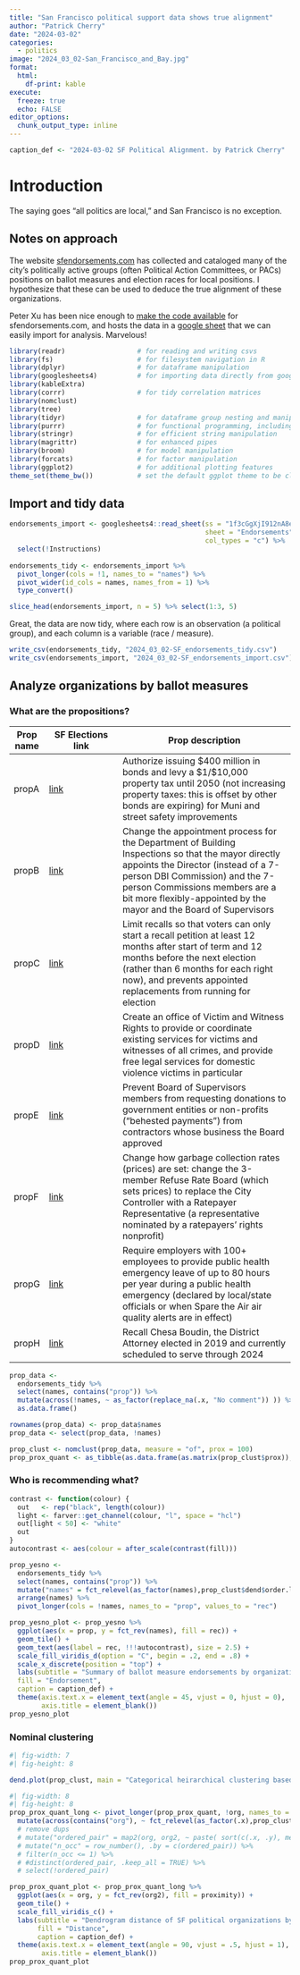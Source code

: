 ```yaml
---
title: "San Francisco political support data shows true alignment"
author: "Patrick Cherry"
date: "2024-03-02"
categories:
  - politics
image: "2024_03_02-San_Francisco_and_Bay.jpg"
format:
  html:
    df-print: kable
execute:
  freeze: true
  echo: FALSE
editor_options: 
  chunk_output_type: inline
---
```

```r
caption_def <- "2024-03-02 SF Political Alignment. by Patrick Cherry"
```

# Introduction
The saying goes "all politics are local," and San Francisco is no exception.

## Notes on approach
The website [sfendorsements.com](https://sfendorsements.com/) has collected and cataloged many of the city's politically active groups (often Political Action Committees, or PACs) positions on ballot measures and election races for local positions. I hypothesize that these can be used to deduce the true alignment of these organizations.

Peter Xu has been nice enough to [make the code available](https://gitlab.com/peterxu/sf-endorsements) for sfendorsements.com, and hosts the data in a [google sheet](https://docs.google.com/spreadsheets/d/1f3cGgXjI912nA8e1_iTlEhJ7XpxjpSKZdT7wX3ryztg/edit#gid=1545354255) that we can easily import for analysis. Marvelous!

```r
library(readr)                  # for reading and writing csvs
library(fs)                     # for filesystem navigation in R
library(dplyr)                  # for dataframe manipulation
library(googlesheets4)          # for importing data directly from google sheets
library(kableExtra)
library(corrr)                  # for tidy correlation matrices
library(nomclust)
library(tree)
library(tidyr)                  # for dataframe group nesting and manipulation
library(purrr)                  # for functional programming, including on nested dataframes
library(stringr)                # for efficient string manipulation
library(magrittr)               # for enhanced pipes
library(broom)                  # for model manipulation
library(forcats)                # for factor manipulation
library(ggplot2)                # for additional plotting features
theme_set(theme_bw())           # set the default ggplot theme to be clear & cartooney
```

## Import and tidy data
```r
endorsements_import <- googlesheets4::read_sheet(ss = "1f3cGgXjI912nA8e1_iTlEhJ7XpxjpSKZdT7wX3ryztg",
                                                 sheet = "Endorsements",
                                                 col_types = "c") %>%
  select(!Instructions)
  
endorsements_tidy <- endorsements_import %>%
  pivot_longer(cols = !1, names_to = "names") %>%
  pivot_wider(id_cols = names, names_from = 1) %>%
  type_convert()

slice_head(endorsements_import, n = 5) %>% select(1:3, 5)
```

Great, the data are now tidy, where each row is an observation (a political group), and each column is a variable (race / measure).

```r
write_csv(endorsements_tidy, "2024_03_02-SF_endorsements_tidy.csv")
write_csv(endorsements_import, "2024_03_02-SF_endorsements_import.csv")
```

## Analyze organizations by ballot measures
### What are the propositions?

| Prop name | SF Elections link                                                                                               | Prop description                                                                                                                                                                                                                                                                   |
|-----------|-----------------------------------------------------------------------------------------------------------------|------------------------------------------------------------------------------------------------------------------------------------------------------------------------------------------------------------------------------------------------------------------------------------|
| propA     | [link](https://voterguide.sfelections.org/en/muni-reliability-and-street-safety-bond)                                   | Authorize issuing $400 million in bonds and levy a $1/$10,000 property tax until 2050 (not increasing property taxes: this is offset by other bonds are expiring) for Muni and street safety improvements                                                                          |
| propB     | [link](https://voterguide.sfelections.org/en/building-inspection-commission)                                            | Change the appointment process for the Department of Building Inspections so that the mayor directly appoints the Director (instead of a 7-person DBI Commission) and the 7-person Commissions members are a bit more flexibly-appointed by the mayor and the Board of Supervisors |
| propC     | [link](https://voterguide.sfelections.org/en/recall-timelines-and-vacancy-appointments)                                 | Limit recalls so that voters can only start a recall petition at least 12 months after start of term and 12 months before the next election (rather than 6 months for each right now), and prevents appointed replacements from running for election                               |
| propD     | [link](https://voterguide.sfelections.org/en/office-victim-and-witness-rights-legal-services-domestic-violence-victims) | Create an office of Victim and Witness Rights to provide or coordinate existing services for victims and witnesses of all crimes, and provide free legal services for domestic violence victims in particular                                                                      |
| propE     | [link](https://voterguide.sfelections.org/en/behested-payments)                                                         | Prevent Board of Supervisors members from requesting donations to government entities or non-profits ("behested payments") from contractors whose business the Board approved                                                                                                      |
| propF     | [link](https://voterguide.sfelections.org/en/refuse-collection-and-disposal)                                            | Change how garbage collection rates (prices) are set: change the 3-member Refuse Rate Board (which sets prices) to replace the City Controller with a Ratepayer Representative (a representative nominated by a ratepayers' rights nonprofit)                                      |
| propG     | [link](https://voterguide.sfelections.org/en/public-health-emergency-leave)                                             | Require employers with 100+ employees to provide public health emergency leave of up to 80 hours per year during a public health emergency (declared by local/state officials or when Spare the Air air quality alerts are in effect)                                              |
| propH     | [link](https://voterguide.sfelections.org/en/recall-measure-regarding-chesa-boudin)                                     | Recall Chesa Boudin, the District Attorney elected in 2019 and currently scheduled to serve through 2024                                                                                                                                                                           |

```r
prop_data <-
  endorsements_tidy %>%
  select(names, contains("prop")) %>%
  mutate(across(!names, ~ as_factor(replace_na(.x, "No comment")) )) %>%
  as.data.frame()

rownames(prop_data) <- prop_data$names
prop_data <- select(prop_data, !names)

prop_clust <- nomclust(prop_data, measure = "of", prox = 100)
prop_prox_quant <- as_tibble(as.data.frame(as.matrix(prop_clust$prox)), rownames = "org")
```

### Who is recommending what?
```r
contrast <- function(colour) {
  out   <- rep("black", length(colour))
  light <- farver::get_channel(colour, "l", space = "hcl")
  out[light < 50] <- "white"
  out
}
autocontrast <- aes(colour = after_scale(contrast(fill)))
```

```r
prop_yesno <-
  endorsements_tidy %>%
  select(names, contains("prop")) %>%
  mutate("names" = fct_relevel(as_factor(names),prop_clust$dend$order.lab)) %>%
  arrange(names) %>%
  pivot_longer(cols = !names, names_to = "prop", values_to = "rec")

prop_yesno_plot <- prop_yesno %>%
  ggplot(aes(x = prop, y = fct_rev(names), fill = rec)) +
  geom_tile() +
  geom_text(aes(label = rec, !!!autocontrast), size = 2.5) +
  scale_fill_viridis_d(option = "C", begin = .2, end = .8) +
  scale_x_discrete(position = "top") +
  labs(subtitle = "Summary of ballot measure endorsements by organization",
  fill = "Endorsement",
  caption = caption_def) +
  theme(axis.text.x = element_text(angle = 45, vjust = 0, hjust = 0),
        axis.title = element_blank())
prop_yesno_plot
```

### Nominal clustering
```r
#| fig-width: 7
#| fig-height: 8

dend.plot(prop_clust, main = "Categorical heirarchical clustering based on proposition guidance")
```


```r
#| fig-width: 8
#| fig-height: 8
prop_prox_quant_long <- pivot_longer(prop_prox_quant, !org, names_to = "org2", values_to = "proximity") %>%
  mutate(across(contains("org"), ~ fct_relevel(as_factor(.x),prop_clust$dend$order.lab)  ))
  # remove dups
  # mutate("ordered_pair" = map2(org, org2, ~ paste( sort(c(.x, .y), method = "shell"), sep = "_") )) %>%
  # mutate("n_occ" = row_number(), .by = c(ordered_pair)) %>%
  # filter(n_occ <= 1) %>%
  # #distinct(ordered_pair, .keep_all = TRUE) %>%
  # select(!ordered_pair)

prop_prox_quant_plot <- prop_prox_quant_long %>%
  ggplot(aes(x = org, y = fct_rev(org2), fill = proximity)) +
  geom_tile() +
  scale_fill_viridis_c() +
  labs(subtitle = "Dendrogram distance of SF political organizations by ballot measures",
       fill = "Distance",
       caption = caption_def) +
  theme(axis.text.x = element_text(angle = 90, vjust = .5, hjust = 1),
        axis.title = element_blank())
prop_prox_quant_plot
```



